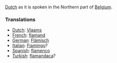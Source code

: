 [[Dutch]] as it is spoken in the Northern part of [[Belgium]].

===Translations===

*[[Dutch]]: [[Vlaams]]
*[[French]]: [[flamand]]
*[[German]]: [[Flämisch]]
*[[Italian]]: [[Fiamingo]]?
*[[Spanish]]: [[flamenco]]
*[[Turkish]]: [[flamandaca]]?